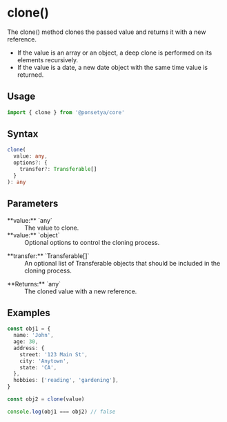 # clone()

The clone() method clones the passed value and returns it with a new reference.

- If the value is an array or an object, a deep clone is performed on its elements recursively.
- If the value is a date, a new date object with the same time value is returned.

## Usage

```ts copy
import { clone } from '@ponsetya/core'
```

## Syntax

```ts
clone(
  value: any,
  options?: {
    transfer?: Transferable[]
  }
): any
```

## Parameters

<dl>
  <dt>**value:** `any`</dt>
  <dd>The value to clone.</dd>
  <dt>**value:** `object`</dt>
  <dd>Optional options to control the cloning process.</dd>
  <dl>
    <dt>**transfer:** `Transferable[]`</dt>
    <dd>
      An optional list of Transferable objects that should be included in the
      cloning process.
    </dd>
  </dl>
  <dt>**Returns:** `any`</dt>
  <dd>The cloned value with a new reference.</dd>
</dl>

## Examples

```ts copy
const obj1 = {
  name: 'John',
  age: 30,
  address: {
    street: '123 Main St',
    city: 'Anytown',
    state: 'CA',
  },
  hobbies: ['reading', 'gardening'],
}

const obj2 = clone(value)

console.log(obj1 === obj2) // false
```
